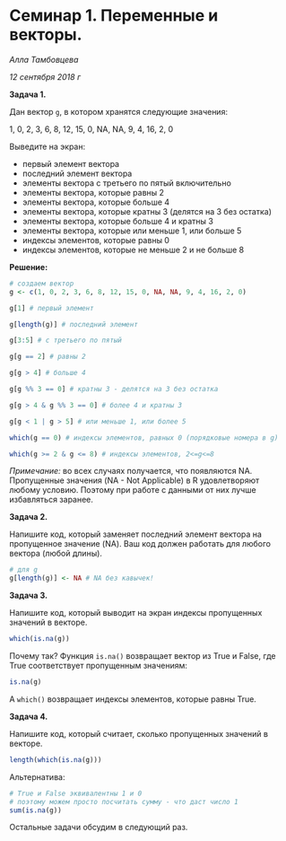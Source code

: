 Семинар 1. Переменные и векторы.
================
*Алла Тамбовцева*

*12 сентября 2018 г*

**Задача 1.**

Дан вектор `g`, в котором хранятся следующие значения:

1, 0, 2, 3, 6, 8, 12, 15, 0, NA, NA, 9, 4, 16, 2, 0

Выведите на экран:

-   первый элемент вектора
-   последний элемент вектора
-   элементы вектора с третьего по пятый включительно
-   элементы вектора, которые равны 2
-   элементы вектора, которые больше 4
-   элементы вектора, которые кратны 3 (делятся на 3 без остатка)
-   элементы вектора, которые больше 4 и кратны 3
-   элементы вектора, которые или меньше 1, или больше 5
-   индексы элементов, которые равны 0
-   индексы элементов, которые не меньше 2 и не больше 8

**Решение:**

```r
# создаем вектор
g <- c(1, 0, 2, 3, 6, 8, 12, 15, 0, NA, NA, 9, 4, 16, 2, 0) 
```

```r
g[1] # первый элемент
```

```r
g[length(g)] # последний элемент
```

```r
g[3:5] # с третьего по пятый
```

```r
g[g == 2] # равны 2
```

```r
g[g > 4] # больше 4
```

```r
g[g %% 3 == 0] # кратны 3 - делятся на 3 без остатка
```

```r
g[g > 4 & g %% 3 == 0] # более 4 и кратны 3
```

```r
g[g < 1 | g > 5] # или меньше 1, или более 5
```

```r
which(g == 0) # индексы элементов, равных 0 (порядковые номера в g)
```

```r
which(g >= 2 & g <= 8) # индексы элементов, 2<=g<=8
```

*Примечание:* во всех случаях получается, что появляются NA. Пропущенные значения (NA - Not Applicable) в R удовлетворяют любому условию. Поэтому при работе с данными от них лучше избавляться заранее. 

**Задача 2.**

Напишите код, который заменяет последний элемент вектора на пропущенное значение (NA). Ваш код должен работать для любого вектора (любой длины).

```r
# для g
g[length(g)] <- NA # NA без кавычек!
```


**Задача 3.**

Напишите код, который выводит на экран индексы пропущенных значений в векторе.

```r
which(is.na(g))
```

Почему так? Функция `is.na()` возвращает вектор из True и False, где True соответствует пропущенным значениям:

```r
is.na(g)
```

А `which()` возвращает индексы элементов, которые равны True. 

**Задача 4.**

Напишите код, который считает, сколько пропущенных значений в векторе.

```r
length(which(is.na(g)))
```

Альтернатива:

```r
# True и False эквивалентны 1 и 0
# поэтому можем просто посчитать сумму - что даст число 1
sum(is.na(g)) 
```

Остальные задачи обсудим в следующий раз.